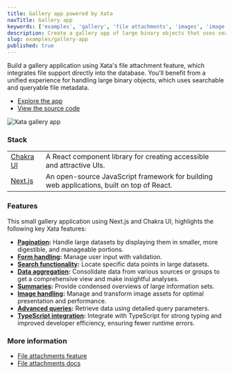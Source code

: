 ```yaml
---
title: Gallery app powered by Xata
navTitle: Gallery app
keywords: ['examples', 'gallery', 'file attachments', 'images', 'image transformation']
description: Create a gallery app of large binary objects that uses searchable file metadata
slug: examples/gallery-app
published: true
---
```


Build a gallery application using Xata's file attachment feature, which integrates file support directly into the database. You'll benefit from a unified experience for handling large binary objects, which uses searchable and queryable file metadata.

- [Explore the app](https://xata-gallery.vercel.app/)
- [View the source code](https://github.com/xataio/sample-nextjs-chakra-gallery-app)

![Xata gallery app](images/gallery-app.png)

### Stack

|                                     |                                                                                           |
| ----------------------------------- | ----------------------------------------------------------------------------------------- |
| [Chakra UI](https://chakra-ui.com/) | A React component library for creating accessible and attractive UIs.                     |
| [Next.js](https://nextjs.org/)      | An open-source JavaScript framework for building web applications, built on top of React. |

### Features

This small gallery application using Next.js and Chakra UI, highlights the following key Xata features:

- **[Pagination](/docs/sdk/get#paginating-results):** Handle large datasets by displaying them in smaller, more digestible, and manageable portions.
- **[Form handling](/docs/sdk/get):** Manage user input with validation.
- **[Search functionality](/docs/sdk/search):** Locate specific data points in large datasets.
- **[Data aggregation](/docs/sdk/aggregate):** Consolidate data from various sources or groups to get a comprehensive view and make insightful analyses.
- **[Summaries](/docs/sdk/summarize):** Provide condensed overviews of large information sets.
- **[Image handling](/docs/sdk/image-transformations):** Manage and transform image assets for optimal presentation and performance.
- **[Advanced queries](/docs/sdk/file-attachments):** Retrieve data using detailed query parameters.
- **[TypeScript integration](/docs/sdk/typescript/overview):** Integrate with TypeScript for strong typing and improved developer efficiency, ensuring fewer runtime errors.

### More information

- [File attachments feature](/file-attachments)
- [File attachments docs](/docs/sdk/file-attachments)
